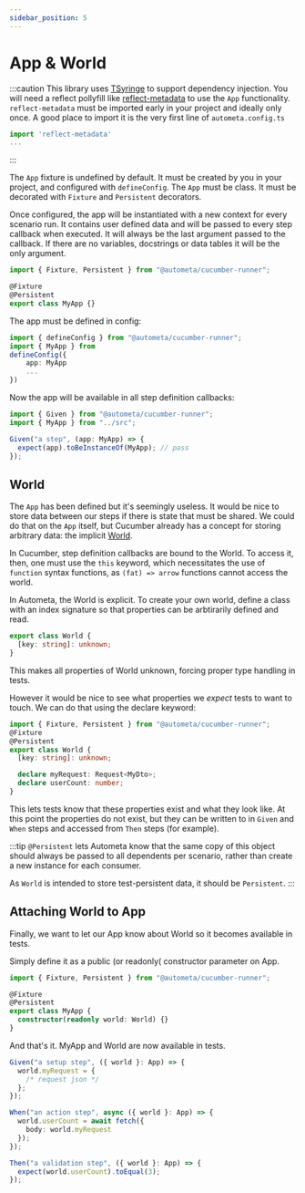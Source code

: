 ```yaml
---
sidebar_position: 5
---
```


# App & World

:::caution
This library uses [TSyringe](https://github.com/microsoft/tsyringe) to support
dependency injection. You will need a reflect pollyfill like [reflect-metadata](https://www.npmjs.com/package/reflect-metadata)
to use the `App` functionality. `reflect-metadata` must be imported early
in your project and ideally only once. A good place to import it is
the very first line of `autometa.config.ts`

```ts title='autometa.config.ts'
import 'reflect-metadata'
...

```

:::

The `App` fixture is undefined by default. It must be created by
you in your project, and configured with `defineConfig`. The `App`
must be class. It must be decorated with `Fixture` and `Persistent`
decorators.

Once configured, the app will be instantiated with a new context
for every scenario run. It contains user defined data and will
be passed to every step callback when executed. It will always be
the last argument passed to the callback. If there are no variables,
docstrings or data tables it will be the only argument.

```ts title='src/my-app.ts'
import { Fixture, Persistent } from "@autometa/cucumber-runner";

@Fixture
@Persistent
export class MyApp {}
```

The app must be defined in config:

```ts title='autometa.config.ts'
import { defineConfig } from "@autometa/cucumber-runner";
import { MyApp } from
defineConfig({
    app: MyApp
    ...
})
```

Now the app will be available in all step definition callbacks:

```ts title='globals/given.steps.ts'
import { Given } from "@autometa/cucumber-runner";
import { MyApp } from "../src";

Given("a step", (app: MyApp) => {
  expect(app).toBeInstanceOf(MyApp); // pass
});
```

## World

The `App` has been defined but it's seemingly useless. It would be nice
to store data between our steps if there is state that must be shared. We
could do that on the `App` itself, but Cucumber already has a concept
for storing arbitrary data: the implicit [World](https://github.com/cucumber/cucumber-js/blob/main/docs/support_files/world.md).

In Cucumber, step definition callbacks are bound to the World. To access it, then,
one must use the `this` keyword, which necessitates the use of `function`
syntax functions, as `(fat) => arrow` functions cannot access the world.

In Autometa, the World is explicit. To create your own world, define a class
with an index signature so that properties can be arbtirarily defined
and read.

```ts
export class World {
  [key: string]: unknown;
}
```

This makes all properties of World unknown, forcing proper type
handling in tests.

However it would be nice to see what properties we _expect_ tests
to want to touch. We can do that using the declare keyword:

```ts
import { Fixture, Persistent } from "@autometa/cucumber-runner";
@Fixture
@Persistent
export class World {
  [key: string]: unknown;

  declare myRequest: Request<MyDto>;
  declare userCount: number;
}
```

This lets tests know that these properties exist and what they look
like. At this point the properties do not exist, but they can be written
to in `Given` and `When` steps and accessed from `Then` steps (for example).

:::tip
`@Persistent` lets Autometa know that the same copy of this object
should always be passed to all dependents per scenario, rather than
create a new instance for each consumer.

As `World` is intended to store test-persistent data, it should be
`Persistent`.
:::

## Attaching World to App

Finally, we want to let our App know about World so it becomes
available in tests.

Simply define it as a public (or readonly( constructor parameter on App.

```ts title='src/my-app.ts'
import { Fixture, Persistent } from "@autometa/cucumber-runner";

@Fixture
@Persistent
export class MyApp {
  constructor(readonly world: World) {}
}
```

And that's it. MyApp and World are now available in tests.

```ts
Given("a setup step", ({ world }: App) => {
  world.myRequest = {
    /* request json */
  };
});

When("an action step", async ({ world }: App) => {
  world.userCount = await fetch({
    body: world.myRequest
  });
});

Then("a validation step", ({ world }: App) => {
  expect(world.userCount).toEqual(3);
});
```
